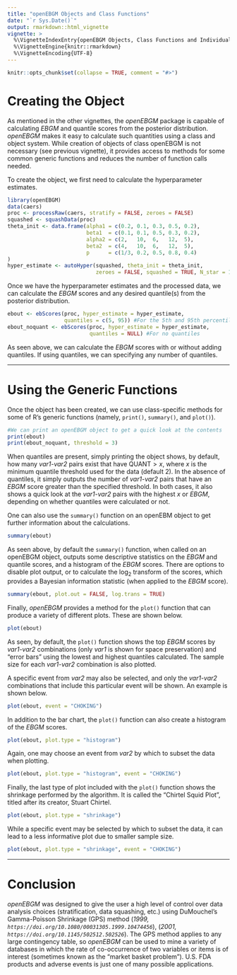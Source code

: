 ---
title: "openEBGM Objects and Class Functions"
date: "`r Sys.Date()`"
output: rmarkdown::html_vignette
vignette: >
  %\VignetteIndexEntry{openEBGM Objects, Class Functions and Individual Calculations}
  %\VignetteEngine{knitr::rmarkdown}
  %\VignetteEncoding{UTF-8}
---

```{r, echo = FALSE}
knitr::opts_chunk$set(collapse = TRUE, comment = "#>")
```

# Creating the Object

As mentioned in the other vignettes, the *openEBGM* package is capable of 
calculating $EBGM$ and quantile scores from the posterior distribution. 
*openEBGM* makes it easy to calculate such quantities using a class and object 
system. While creation of objects of class openEBGM is not necessary (see
previous vignette), it provides access to methods for some common generic
functions and reduces the number of function calls needed.

To create the object, we first need to calculate the hyperparameter estimates.

```{r, warning = FALSE}
library(openEBGM)
data(caers)
proc <- processRaw(caers, stratify = FALSE, zeroes = FALSE)
squashed <- squashData(proc)
theta_init <- data.frame(alpha1 = c(0.2, 0.1, 0.3, 0.5, 0.2),
                         beta1  = c(0.1, 0.1, 0.5, 0.3, 0.2),
                         alpha2 = c(2,   10,  6,   12,  5),
                         beta2  = c(4,   10,  6,   12,  5),
                         p      = c(1/3, 0.2, 0.5, 0.8, 0.4)
)
hyper_estimate <- autoHyper(squashed, theta_init = theta_init, 
                            zeroes = FALSE, squashed = TRUE, N_star = 1)
```

Once we have the hyperparameter estimates and the processed data, we can
calculate the $EBGM$ scores and any desired quantile(s) from the posterior
distribution.

```{r}
ebout <- ebScores(proc, hyper_estimate = hyper_estimate,
                  quantiles = c(5, 95)) #For the 5th and 95th percentiles
ebout_noquant <- ebScores(proc, hyper_estimate = hyper_estimate,
                          quantiles = NULL) #For no quantiles
```

As seen above, we can calculate the $EBGM$ scores with or without adding 
quantiles. If using quantiles, we can specifying any number of quantiles.

---------

# Using the Generic Functions

Once the object has been created, we can use class-specific methods for some of
R's generic functions (namely, `print()`, `summary()`, and `plot()`).

```{r}
#We can print an openEBGM object to get a quick look at the contents
print(ebout)
print(ebout_noquant, threshold = 3)
```

When quantiles are present, simply printing the object shows, by default, how 
many *var1-var2* pairs exist that have QUANT$>x$, where $x$ is the minimum
quantile threshold used for the data (default 2). In the absence of quantiles,
it simply outputs the number of *var1-var2* pairs that have an $EBGM$ score
greater than the specified threshold. In both cases, it also shows a quick look
at the *var1-var2* pairs with the highest $x$ or $EBGM$, depending on whether
quantiles were calculated or not.

One can also use the `summary()` function on an openEBM object to get further
information about the calculations.

```{r, fig.height=6, fig.width = 7}
summary(ebout)
```

As seen above, by default the `summary()` function, when called on an openEBGM 
object, outputs some descriptive statistics on the $EBGM$ and quantile scores, 
and a histogram of the $EBGM$ scores. There are options to disable plot output,
or to calculate the log~2~ transform of the scores, which provides a Bayesian
information statistic (when applied to the $EBGM$ score).

```{r}
summary(ebout, plot.out = FALSE, log.trans = TRUE)
```

Finally, *openEBGM* provides a method for the `plot()` function that can produce
a variety of different plots. These are shown below.

```{r, fig.height=6, fig.width = 7}
plot(ebout)
```

As seen, by default, the `plot()` function shows the top $EBGM$ scores by 
*var1-var2* combinations (only *var1* is shown for space preservation) and 
"error bars" using the lowest and highest quantiles calculated. The sample
size for each *var1-var2* combination is also plotted.

A specific event from *var2* may also be selected, and only the *var1-var2*
combinations that include this particular event will be shown. An example is
shown below.

```{r, fig.height = 6, fig.width = 7}
plot(ebout, event = "CHOKING")
```

In addition to the bar chart, the `plot()` function can also create a histogram
of the $EBGM$ scores.

```{r, fig.height = 6, fig.width = 7}
plot(ebout, plot.type = "histogram")
```

Again, one may choose an event from *var2* by which to subset the data when
plotting.

```{r, fig.height = 6, fig.width = 7}
plot(ebout, plot.type = "histogram", event = "CHOKING")
```

Finally, the last type of plot included with the `plot()` function shows the
shrinkage performed by the algorithm. It is called the "Chirtel Squid Plot",
titled after its creator, Stuart Chirtel.

```{r, fig.height = 6, fig.width = 7}
plot(ebout, plot.type = "shrinkage")
```

While a specific event may be selected by which to subset the data, it can lead
to a less informative plot due to smaller sample size.

```{r, fig.height = 6, fig.width = 7}
plot(ebout, plot.type = "shrinkage", event = "CHOKING")
```

--------

# Conclusion

*openEBGM* was designed to give the user a high level of control over data 
analysis choices (stratification, data squashing, etc.) using DuMouchel's 
Gamma-Poisson Shrinkage (GPS) method
(*1999, `https://doi.org/10.1080/00031305.1999.10474456`*),
(*2001, `https://doi.org/10.1145/502512.502526`*).
The GPS method applies to any large contingency table, so *openEBGM* can be used
to mine a variety of databases in which the rate of co-occurrence of two
variables or items is of interest (sometimes known as the "market basket
problem"). U.S. FDA products and adverse events is just one of many possible
applications.
